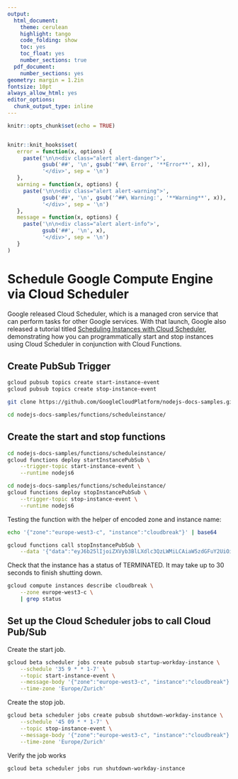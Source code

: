 ```yaml
---
output:
  html_document:
    theme: cerulean
    highlight: tango
    code_folding: show
    toc: yes
    toc_float: yes
    number_sections: true
  pdf_document:
    number_sections: yes
geometry: margin = 1.2in
fontsize: 10pt
always_allow_html: yes
editor_options: 
  chunk_output_type: inline
---
```


```r
knitr::opts_chunk$set(echo = TRUE)


knitr::knit_hooks$set(
   error = function(x, options) {
     paste('\n\n<div class="alert alert-danger">',
           gsub('##', '\n', gsub('^##\ Error', '**Error**', x)),
           '</div>', sep = '\n')
   },
   warning = function(x, options) {
     paste('\n\n<div class="alert alert-warning">',
           gsub('##', '\n', gsub('^##\ Warning:', '**Warning**', x)),
           '</div>', sep = '\n')
   },
   message = function(x, options) {
     paste('\n\n<div class="alert alert-info">',
           gsub('##', '\n', x),
           '</div>', sep = '\n')
   }
)
```


# Schedule Google Compute Engine via Cloud Scheduler

Google released Cloud Scheduler, which is a managed cron service that can perform tasks for other Google services. With that launch, Google also released a tutorial titled [Scheduling Instances with Cloud Scheduler](https://cloud.google.com/scheduler/docs/start-and-stop-compute-engine-instances-on-a-schedule), demonstrating how you can programmatically start and stop instances using Cloud Scheduler in conjunction with Cloud Functions. 

## Create PubSub Trigger

```bash
gcloud pubsub topics create start-instance-event
gcloud pubsub topics create stop-instance-event
```


```bash
git clone https://github.com/GoogleCloudPlatform/nodejs-docs-samples.git

cd nodejs-docs-samples/functions/scheduleinstance/
```

## Create the start and stop functions


```bash
cd nodejs-docs-samples/functions/scheduleinstance/
gcloud functions deploy startInstancePubSub \
    --trigger-topic start-instance-event \
    --runtime nodejs6
```

```bash
cd nodejs-docs-samples/functions/scheduleinstance/
gcloud functions deploy stopInstancePubSub \
    --trigger-topic stop-instance-event \
    --runtime nodejs6
```
Testing the function with the helper of encoded zone and instance name:

```bash
echo '{"zone":"europe-west3-c", "instance":"cloudbreak"}' | base64
```

```bash
gcloud functions call stopInstancePubSub \
    --data '{"data":"eyJ6b25lIjoiZXVyb3BlLXdlc3QzLWMiLCAiaW5zdGFuY2UiOiJjbG91ZGJyZWFrIn0K"}'
```

Check that the instance has a status of TERMINATED. It may take up to 30 seconds to finish shutting down.


```bash
gcloud compute instances describe cloudbreak \
    --zone europe-west3-c \
    | grep status
```

## Set up the Cloud Scheduler jobs to call Cloud Pub/Sub


Create the start job.

```bash
gcloud beta scheduler jobs create pubsub startup-workday-instance \
    --schedule '35 9 * * 1-7' \
    --topic start-instance-event \
    --message-body '{"zone":"europe-west3-c", "instance":"cloudbreak"}' \
    --time-zone 'Europe/Zurich'
```


Create the stop job.


```bash
gcloud beta scheduler jobs create pubsub shutdown-workday-instance \
    --schedule '45 09 * * 1-7' \
    --topic stop-instance-event \
    --message-body '{"zone":"europe-west3-c", "instance":"cloudbreak"}' \
    --time-zone 'Europe/Zurich'
```

Verify the job works

```bash
gcloud beta scheduler jobs run shutdown-workday-instance
```


